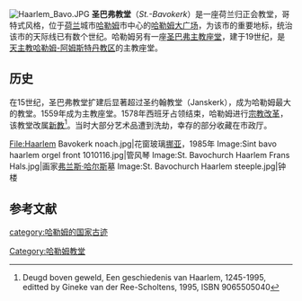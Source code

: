 [[Image:Haarlem_Bavo.JPG|thumb]]
'''圣巴弗教堂'''（''St.-Bavokerk''）是一座荷兰归正会教堂，哥特式风格，位于[[荷兰|荷兰]]城市[[哈勒姆|哈勒姆]]市中心的[[哈勒姆大广场|哈勒姆大广场]]，为该市的重要地标，统治该市的天际线已有数个世纪。哈勒姆另有一座[[圣巴弗主教座堂|圣巴弗主教座堂]]，建于19世纪，是[[天主教哈勒姆-阿姆斯特丹教区|天主教哈勒姆-阿姆斯特丹教区]]的主教座堂。

==历史==
在15世纪，圣巴弗教堂扩建后显著超过圣约翰教堂（Janskerk），成为哈勒姆最大的教堂。1559年成为主教座堂。1578年西班牙占领结束，哈勒姆进行[[宗教改革|宗教改革]]，该教堂改属[[新教|新教]]<ref name=Deugd>Deugd boven geweld, Een geschiedenis van Haarlem, 1245-1995, editted by Gineke van der Ree-Scholtens, 1995, ISBN 9065505040</ref>。当时大部分艺术品遭到洗劫，幸存的部分收藏在市政厅。

<gallery>
File:Haarlem Bavokerk noach.jpg|花窗玻璃[[挪亚|挪亚]]，1985年
Image:Sint bavo haarlem orgel front 1010116.jpg|管风琴
Image:St. Bavochurch Haarlem Frans Hals.jpg|画家[[弗兰斯·哈尔斯|弗兰斯·哈尔斯]]墓
Image:St. Bavochurch Haarlem steeple.jpg|钟楼
</gallery>

==参考文献==
<references/>
{{Coord|52|22|51|N|4|38|11|E|region:NL-NH_type:landmark|display=title}}

{{Authority control}}
{{DEFAULTSORT:Bavo Church}}
[[Category:哈勒姆教堂|Category:哈勒姆教堂]]
[[category:哈勒姆的国家古迹|category:哈勒姆的国家古迹]]